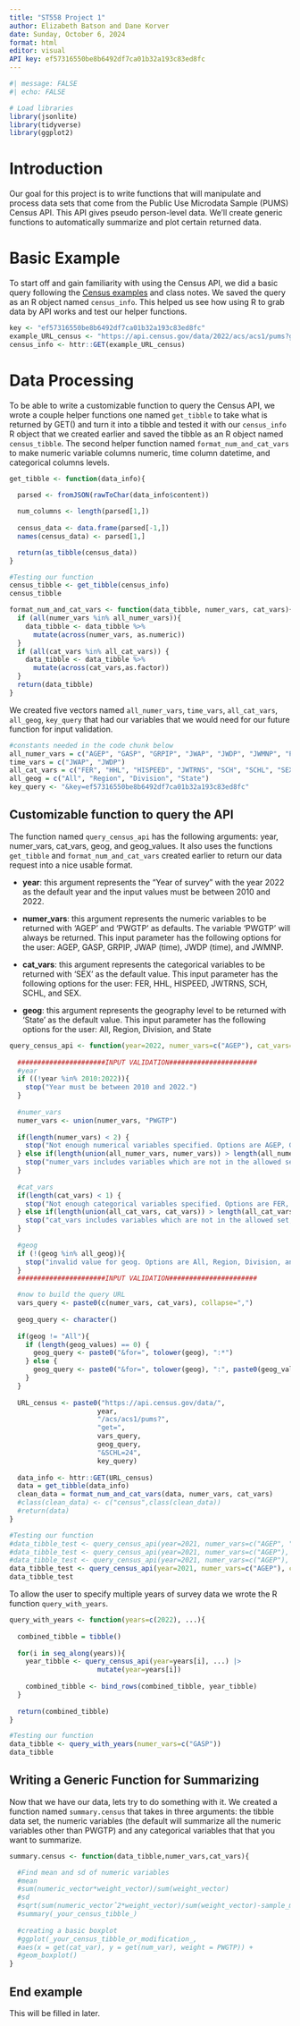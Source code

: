 ```yaml
---
title: "ST558 Project 1"
author: Elizabeth Batson and Dane Korver
date: Sunday, October 6, 2024
format: html
editor: visual
API key: ef57316550be8b6492df7ca01b32a193c83ed8fc
---
```


```r
#| message: FALSE
#| echo: FALSE

# Load libraries
library(jsonlite)
library(tidyverse)
library(ggplot2)
```

# Introduction

Our goal for this project is to write functions that will manipulate and process data sets that come from the Public Use Microdata Sample (PUMS) Census API. This API gives pseudo person-level data. We'll create generic functions to automatically summarize and plot certain returned data.

# Basic Example

To start off and gain familiarity with using the Census API, we did a basic query following the [Census examples](https://api.census.gov/data/2022/acs/acs1/pums/examples.html) and class notes. We saved the query as an R object named `census_info`. This helped us see how using R to grab data by API works and test our helper functions.

```r
key <- "ef57316550be8b6492df7ca01b32a193c83ed8fc"
example_URL_census <- "https://api.census.gov/data/2022/acs/acs1/pums?get=SEX,PWGTP,MAR&SCHL=24&key=ef57316550be8b6492df7ca01b32a193c83ed8fc"
census_info <- httr::GET(example_URL_census)
```

# Data Processing

To be able to write a customizable function to query the Census API, we wrote a couple helper functions one named `get_tibble` to take what is returned by GET() and turn it into a tibble and tested it with our `census_info` R object that we created earlier and saved the tibble as an R object named `census_tibble`. The second helper function named `format_num_and_cat_vars` to make numeric variable columns numeric, time column datetime, and categorical columns levels.

```r
get_tibble <- function(data_info){
  
  parsed <- fromJSON(rawToChar(data_info$content))

  num_columns <- length(parsed[1,])
  
  census_data <- data.frame(parsed[-1,])
  names(census_data) <- parsed[1,]

  return(as_tibble(census_data))
}

#Testing our function
census_tibble <- get_tibble(census_info)
census_tibble
```

```r
format_num_and_cat_vars <- function(data_tibble, numer_vars, cat_vars){
  if (all(numer_vars %in% all_numer_vars)){
    data_tibble <- data_tibble %>%
      mutate(across(numer_vars, as.numeric)) 
  }
  if (all(cat_vars %in% all_cat_vars)) {
    data_tibble <- data_tibble %>%
      mutate(across(cat_vars,as.factor)) 
  } 
  return(data_tibble)
}
```

We created five vectors named `all_numer_vars`, `time_vars`, `all_cat_vars`, `all_geog`, `key_query` that had our variables that we would need for our future function for input validation.

```r
#constants needed in the code chunk below
all_numer_vars = c("AGEP", "GASP", "GRPIP", "JWAP", "JWDP", "JWMNP", "PWGTP")
time_vars = c("JWAP", "JWDP")
all_cat_vars = c("FER", "HHL", "HISPEED", "JWTRNS", "SCH", "SCHL", "SEX")
all_geog = c("All", "Region", "Division", "State")
key_query <- "&key=ef57316550be8b6492df7ca01b32a193c83ed8fc"
```

## Customizable function to query the API

The function named `query_census_api` has the following arguments: year, numer_vars, cat_vars, geog, and geog_values. It also uses the functions `get_tibble` and `format_num_and_cat_vars` created earlier to return our data request into a nice usable format.

-   **year**: this argument represents the "Year of survey" with the year 2022 as the default year and the input values must be between 2010 and 2022.

-   **numer_vars**: this argument represents the numeric variables to be returned with 'AGEP' and 'PWGTP' as defaults. The variable 'PWGTP' will always be returned. This input parameter has the following options for the user: AGEP, GASP, GRPIP, JWAP (time), JWDP (time), and JWMNP.

-   **cat_vars**: this argument represents the categorical variables to be returned with 'SEX' as the default value. This input parameter has the following options for the user: FER, HHL, HISPEED, JWTRNS, SCH, SCHL, and SEX.

-   **geog**: this argument represents the geography level to be returned with 'State' as the default value. This input parameter has the following options for the user: All, Region, Division, and State

```r
query_census_api <- function(year=2022, numer_vars=c("AGEP"), cat_vars=c("SEX"), geog="State", geog_values=c('12')){
  
  ######################INPUT VALIDATION######################
  #year
  if ((!year %in% 2010:2022)){
    stop("Year must be between 2010 and 2022.")
  }
  
  #numer_vars
  numer_vars <- union(numer_vars, "PWGTP")
  
  if(length(numer_vars) < 2) {
    stop("Not enough numerical variables specified. Options are AGEP, GASP, GRPIP, JWAP, JWDP, JWMNP, and PWGTP")
  } else if(length(union(all_numer_vars, numer_vars)) > length(all_numer_vars)){
    stop("numer_vars includes variables which are not in the allowed set, which is AGEP, GASP, GRPIP, JWAP, JWDP, JWMNP, and PWGTP")
  }
  
  #cat_vars
  if(length(cat_vars) < 1) {
    stop("Not enough categorical variables specified. Options are FER, HHL, HISPEED, JWTRNS, SCH, SCHL, and SEX")
  } else if(length(union(all_cat_vars, cat_vars)) > length(all_cat_vars)){
    stop("cat_vars includes variables which are not in the allowed set, which is FER, HHL, HISPEED, JWTRNS, SCH, SCHL, and SEX")
  }
  
  #geog
  if (!(geog %in% all_geog)){
    stop("invalid value for geog. Options are All, Region, Division, and State")
  }
  ######################INPUT VALIDATION######################

  #now to build the query URL
  vars_query <- paste0(c(numer_vars, cat_vars), collapse=",")
  
  geog_query <- character()
  
  if(geog != "All"){
    if (length(geog_values) == 0) {
      geog_query <- paste0("&for=", tolower(geog), ":*")
    } else {
      geog_query <- paste0("&for=", tolower(geog), ":", paste0(geog_values, collapse=","))
    }
  } 
  
  URL_census <- paste0("https://api.census.gov/data/", 
                      year, 
                      "/acs/acs1/pums?",
                      "get=",
                      vars_query,
                      geog_query,
                      "&SCHL=24",
                      key_query)
  
  data_info <- httr::GET(URL_census)
  data = get_tibble(data_info)
  clean_data = format_num_and_cat_vars(data, numer_vars, cat_vars)
  #class(clean_data) <- c("census",class(clean_data))
  #return(data)
}

#Testing our function
#data_tibble_test <- query_census_api(year=2021, numer_vars=c("AGEP", "GASP", "GRPIP", "JWAP", "JWDP", "JWMNP", "PWGTP"))
#data_tibble_test <- query_census_api(year=2021, numer_vars=c("AGEP"), cat_vars=c("HISPEED"), geog="State", geog_values=c("06", "24"))
#data_tibble_test <- query_census_api(year=2021, numer_vars=c("AGEP"), cat_vars=c("HISPEED"), geog="State")
data_tibble_test <- query_census_api(year=2021, numer_vars=c("AGEP"), cat_vars=c("HISPEED"))
data_tibble_test
```

To allow the user to specify multiple years of survey data we wrote the R function `query_with_years`.

```r
query_with_years <- function(years=c(2022), ...){
  
  combined_tibble = tibble()
  
  for(i in seq_along(years)){
    year_tibble <- query_census_api(year=years[i], ...) |>
                      mutate(year=years[i])
    
    combined_tibble <- bind_rows(combined_tibble, year_tibble)
  }
  
  return(combined_tibble)
}

#Testing our function
data_tibble <- query_with_years(numer_vars=c("GASP"))
data_tibble

```

## Writing a Generic Function for Summarizing

Now that we have our data, lets try to do something with it. We created a function named `summary.census` that takes in three arguments: the tibble data set, the numeric variables (the default will summarize all the numeric variables other than PWGTP) and any categorical variables that that you want to summarize.

```r

summary.census <- function(data_tibble,numer_vars,cat_vars){

  #Find mean and sd of numeric variables
  #mean
  #sum(numeric_vector*weight_vector)/sum(weight_vector)
  #sd
  #sqrt(sum(numeric_vectorˆ2*weight_vector)/sum(weight_vector)-sample_meanˆ2)
  #summary(_your_census_tibble_)
  
  #creating a basic boxplot
  #ggplot(_your_census_tibble_or_modification_,
  #aes(x = get(cat_var), y = get(num_var), weight = PWGTP)) +
  #geom_boxplot()
}

```

## End example

This will be filled in later.
